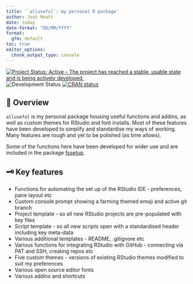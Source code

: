 ```yaml
---
title: '`alluseful`: my personal R package'
author: Josh Moatt 
date: today
date-format: "DD/MM/YYYY"
format:
  gfm: default
toc: true
editor_options:
  chunk_output_type: console
---
```


<!-- badges: start -->

[![Project Status: Active -- The project has reached a stable, usable state and is being actively developed.](https://www.repostatus.org/badges/latest/active.svg)](https://www.repostatus.org/#active) ![Development Status](https://img.shields.io/badge/development-active-brightgreen)  [![CRAN status](https://www.r-pkg.org/badges/version/alluseful)](https://CRAN.R-project.org/version/alluseful)

<!-- badges: end -->

## 📖 Overview

`alluseful` is my personal package housing useful functions and addins, as well as custom themes for RStudio and font installs. Most of these features have been developed to simplify and standardise my ways of working. Many features are rough and yet to be polished (as time allows).

Some of the functions here have been developed for wider use and are included in the package [fssetup](https://github.com/Defra-Data-Science-Centre-of-Excellence/fssetup).

```{=markdown}
> [!WARNING]
>
> * This package is intend for my own use and none of the functions or features have been tested for widespread use.
> * As this was not intended for widespread use, the code underlying these functions is not pretty.
```


## 🗝️ Key features

-   Functions for automating the set up of the RStudio IDE - preferences, pane layout etc
-   Custom console prompt showing a farming themed emoji and active git branch
-   Project template - so all new RStudio projects are pre-populated with key files
-   Script template - so all new scripts open with a standardised header including key meta-data
-   Various additional templates - README, .gitignore etc
-   Various functions for integrating RStudio with GitHub - connecting via PAT and SSH, creating repos etc
-   Five custom themes - versions of existing RStudio themes modified to suit my preferences
-   Various open source editor fonts
-   Various addins and shortcuts
